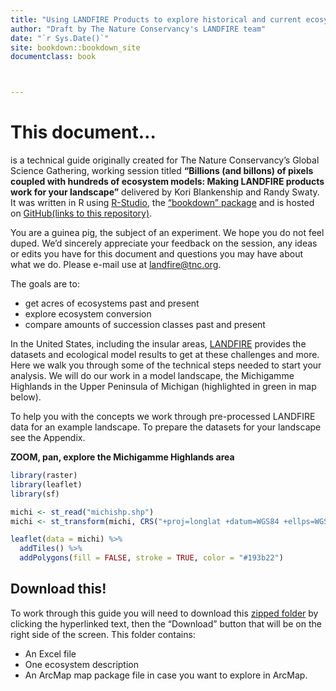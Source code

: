 ```yaml
--- 
title: "Using LANDFIRE Products to explore historical and current ecosystems"
author: "Draft by The Nature Conservancy's LANDFIRE team"
date: "`r Sys.Date()`"
site: bookdown::bookdown_site
documentclass: book



---
```


# This document...

is a technical guide originally created for The Nature Conservancy's Global Science Gathering, working session titled **"Billions (and billons) of pixels coupled with hundreds of ecosystem models: Making LANDFIRE products work for your landscape"** delivered by Kori Blankenship and Randy Swaty.  It was written in R using [R-Studio](https://rstudio.com/), the ["bookdown" package](https://www.bookdown.org/) and is hosted on [GitHub(links to this repository)](https://github.com/rswaty/landfireFSC).  

You are a guinea pig, the subject of an experiment.  We hope you do not feel duped.  We'd sincerely appreciate your feedback on the session, any ideas or edits you have for this document and questions you may have about what we do.  Please e-mail use at [landfire@tnc.org](landfire@tnc.org).  

The goals are to:

* get acres of ecosystems past and present
* explore ecosystem conversion
* compare amounts of succession classes past and present


In the United States, including the insular areas, [LANDFIRE](https://www.landfire.gov/) provides the datasets and ecological model results to get at these challenges and more.  Here we walk you through some of the technical steps needed to start your analysis.  We will do our work in a model landscape, the Michigamme Highlands in the Upper Peninsula of Michigan (highlighted in green in map below).

To help you with the concepts we work through pre-processed LANDFIRE data for an example landscape.  To prepare the datasets for your landscape see the Appendix.


**ZOOM, pan, explore the Michigamme Highlands area**
```r
library(raster)
library(leaflet)
library(sf)

michi <- st_read("michishp.shp")
michi <- st_transform(michi, CRS("+proj=longlat +datum=WGS84 +ellps=WGS84 +towgs84=0,0,0"))

```


```r

leaflet(data = michi) %>% 
  addTiles() %>% 
  addPolygons(fill = FALSE, stroke = TRUE, color = "#193b22")

```


## Download this!
To work through this guide you will need to download this [zipped folder](https://github.com/rswaty/landfireFSC/blob/main/toDownload.zip) by clicking the hyperlinked text, then the "Download" button that will be on the right side of the screen.  This folder contains:

* An Excel file
* One ecosystem description
* An ArcMap map package file in case you want to explore in ArcMap.










